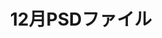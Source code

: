 ---
artistId: "Funa"
title: "12月PSDファイル"
description: "プレミアムプランでのご支援ありがとうございます！"
thumbnail: "https://ik.imagekit.io/dgfwhfvkn/kemono/Funa/5020360/12%E6%9C%88PSD%E3%83%95%E3%82%A1%E3%82%A4%E3%83%AB%202_JLrkSo7l_.avif?updatedAt=1737715694894"
images:
  - url: "https://ik.imagekit.io/dgfwhfvkn/kemono/Funa/5020360/12%E6%9C%88PSD%E3%83%95%E3%82%A1%E3%82%A4%E3%83%AB%202_JLrkSo7l_.avif?updatedAt=1737715694894"
    isNSFW: false
  - url: "https://ik.imagekit.io/dgfwhfvkn/kemono/Funa/5020360/12%E6%9C%88PSD%E3%83%95%E3%82%A1%E3%82%A4%E3%83%AB%203_DpBjK5PNf.avif?updatedAt=1737715694756"
    isNSFW: true
platform: "Fanbox"
type: "gallery"
publishDate: "2022-12-30"
updateDate: "2022-12-30"
isNSFW: true
tier: "エクストラプラン"
---